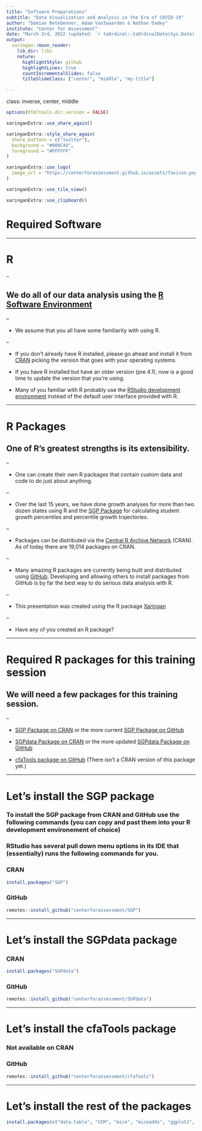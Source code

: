 ```yaml
---
title: "Software Preparations"
subtitle: "Data Visualization and Analysis in the Era of COVID-19"
author: "Damian Betebenner, Adam VanIwaarden & Nathan Dadey"
institute: "Center for Assessment"
date: "March 3rd, 2022 (updated: `r toOrdinal::toOrdinalDate(Sys.Date())`)"
output:
  xaringan::moon_reader:
    lib_dir: libs
    nature:
      highlightStyle: github
      highlightLines: true
      countIncrementalSlides: false
      titleSlideClass: ["center", "middle", "my-title"]

---
```

class: inverse, center, middle

```r
options(htmltools.dir.version = FALSE)
```

```r
xaringanExtra::use_share_again()
```

```r
xaringanExtra::style_share_again(
  share_buttons = c("twitter"),
  background = "#009C49",
  foreground = "#FFFFFF"
)
```

```r
xaringanExtra::use_logo(
  image_url = "https://centerforassessment.github.io/assets/favicon.png"
)
```

```r
xaringanExtra::use_tile_view()
```

```r
xaringanExtra::use_clipboard()
```

# Required Software

---

# R

--

## We do all of our data analysis using the [R Software Environment](https://cran.r-project.org/)

--

- We assume that you all have some familiarity with using R.

--

- If you don't already have R installed, please go ahead and install it from [CRAN](https://cran.r-project.org/) picking the version that goes with your operating systems.

- If you have R installed but have an older version (pre 4.1), now is a good time to update the version that you're using.

- Many of you familiar with R probably use the [RStudio development environment](https://www.rstudio.com/) instead of the default user interface provided with R.


---

# R Packages

## One of R's greatest strengths is its extensibility.

--

- One can create their own R packages that contain custom data and code to do just about anything.

--

- Over the last 15 years, we have done growth analyses for more than two dozen states using R and the [SGP Package](https://www.sgp.io) for calculating student growth percentiles and percentile growth trajectories.

--

- Packages can be distributed via the [Central R Archive Network](https://cran.r-project.org/web/packages/available_packages_by_name.html) (CRAN). As of today there are 19,014 packages on CRAN.

--

- Many amazing R packages are currently being built and distributed using [GitHub](www.github.com). Developing and allowing others to install packages from GitHub is by far the best way to do serious data analysis with R.

--

- This presentation was created using the R package [Xaringan](https://bookdown.org/yihui/rmarkdown/xaringan.html)

--

- Have any of you created an R package?

---

# Required R packages for this training session

## We will need a few packages for this training session.

--

- [SGP Package on CRAN](https://cran.rstudio.com/web/packages/SGP/index.html) or the more current [SGP Package on GitHub](https://github.com/CenterForAssessment/SGP)

- [SGPdata Package on CRAN](https://cran.rstudio.com/web/packages/SGPdata/index.html) or the more updated [SGPdata Package on GitHub](https://github.com/CenterForAssessment/SGPdata)

- [cfaTools package on GitHub](https://centerforassessment.github.io/cfaTools/) (There isn't a CRAN version of this package yet.)

---

# Let's install the SGP package

### To install the SGP package from CRAN and GitHub use the following commands (you can copy and past them into your R development environement of choice)

### RStudio has several pull down menu options in its IDE that (essentially) runs the following commands for you.

### CRAN

```r
install.packages("SGP")
```

### GitHub

```r
remotes::install_github("centerforassessment/SGP")
```

---

# Let's install the SGPdata package

### CRAN

```r
install.packages("SGPdata")
```

### GitHub

```r
remotes::install_github("centerforassessment/SGPdata")
```

---

# Let's install the cfaTools package

### Not available on CRAN

### GitHub

```r
remotes::install_github("centerforassessment/cfaTools")
```

---

# Let's install the rest of the packages

```r
install.packages(c("data.table", "VIM", "mice", "miceadds", "ggplot2", "lme4", "merTools", "gghighlight"))
```
